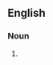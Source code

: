 ==English==

===Noun===
{{head|en|noun form|head=[[stage]] [[direction]]s}}

# {{plural of|stage direction|lang=en}}